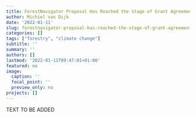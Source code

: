 ```yaml
---
title: ForestNavigator Proposal Has Reached the Stage of Grant Agreement Preparation
author: Michiel van Dijk
date: '2022-01-11'
slug: forestnavigator-proposal-has-reached-the-stage-of-grant-agreement-preparation
categories: []
tags: ["forestry", "climate change"]
subtitle: ''
summary: ''
authors: []
lastmod: '2022-01-11T09:47:01+01:00'
featured: no
image:
  caption: ''
  focal_point: ''
  preview_only: no
projects: []
---
```


TEXT TO BE ADDED
